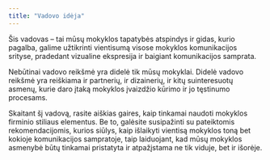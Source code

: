 ```yaml
---
title: "Vadovo idėja"
---
```


Šis vadovas – tai mūsų mokyklos tapatybės atspindys ir gidas, kurio pagalba, galime užtikrinti vientisumą visose mokyklos komunikacijos srityse, pradedant vizualine ekspresija ir baigiant komunikacijos samprata.

Nebūtinai vadovo reikšmė yra didelė tik mūsų mokyklai. Didelė vadovo reikšmė yra reiškiama ir partnerių, ir dizainerių, ir kitų suinteresuotų asmenų, kurie daro įtaką mokyklos įvaizdžio kūrimo ir jo tęstinumo procesams.

Skaitant šį vadovą, rasite aiškias gaires, kaip tinkamai naudoti mokyklos firminio stiliaus elementus. Be to, galėsite susipažinti su pateiktomis rekomendacijomis, kurios siūlys, kaip išlaikyti vientisą mokyklos toną bet kokioje komunikacijos sampratoje, taip laiduojant, kad mūsų mokyklos asmenybė būtų tinkamai pristatyta ir atpažįstama ne tik viduje, bet ir išorėje.